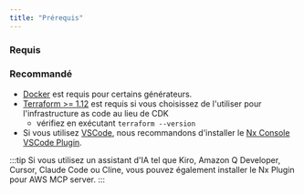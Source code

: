 ```yaml
---
title: "Prérequis"
---
```





### Requis

<Snippet name="required-prerequisites" parentHeading="Required" />

### Recommandé

- [Docker](https://www.docker.com/) est requis pour certains générateurs.
- [Terraform >= 1.12](https://developer.hashicorp.com/terraform/install) est requis si vous choisissez de l'utiliser pour l'infrastructure as code au lieu de CDK
  - vérifiez en exécutant `terraform --version`
- Si vous utilisez [VSCode](https://code.visualstudio.com/), nous recommandons d'installer le [Nx Console VSCode Plugin](https://marketplace.visualstudio.com/items?itemName=nrwl.angular-console).

:::tip
Si vous utilisez un assistant d'IA tel que Kiro, Amazon Q Developer, Cursor, Claude Code ou Cline, vous pouvez également <Link path="/get_started/building-with-ai">installer le Nx Plugin pour AWS MCP server.</Link>
:::